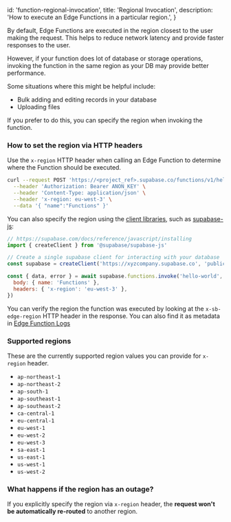 
  id: 'function-regional-invocation',
  title: 'Regional Invocation',
  description: 'How to execute an Edge Functions in a particular region.',
}

By default, Edge Functions are executed in the region closest to the user making the request. This helps to reduce network latency and provide faster responses to the user.

However, if your function does lot of database or storage operations, invoking the function in the same region as your DB may provide better performance.

Some situations where this might be helpful include:

- Bulk adding and editing records in your database
- Uploading files

If you prefer to do this, you can specify the region when invoking the function.

### How to set the region via HTTP headers

Use the `x-region` HTTP header when calling an Edge Function to determine where the Function should be executed.

```bash
curl --request POST 'https://<project_ref>.supabase.co/functions/v1/hello-world' \
  --header 'Authorization: Bearer ANON_KEY' \
  --header 'Content-Type: application/json' \
  --header 'x-region: eu-west-3' \
  --data '{ "name":"Functions" }'
```

You can also specify the region using the [client libraries](/docs#reference-documentation), such as [supabase-js](/docs/reference/javascript/functions-invoke):

```js
// https://supabase.com/docs/reference/javascript/installing
import { createClient } from '@supabase/supabase-js'

// Create a single supabase client for interacting with your database
const supabase = createClient('https://xyzcompany.supabase.co', 'public-anon-key')

const { data, error } = await supabase.functions.invoke('hello-world', {
  body: { name: 'Functions' },
  headers: { 'x-region': 'eu-west-3' },
})
```

You can verify the region the function was executed by looking at the `x-sb-edge-region` HTTP header in the response. You can also find it as metadata in [Edge Function Logs](/docs/guides/functions/debugging)

### Supported regions

These are the currently supported region values you can provide for `x-region` header.

- `ap-northeast-1`
- `ap-northeast-2`
- `ap-south-1`
- `ap-southeast-1`
- `ap-southeast-2`
- `ca-central-1`
- `eu-central-1`
- `eu-west-1`
- `eu-west-2`
- `eu-west-3`
- `sa-east-1`
- `us-east-1`
- `us-west-1`
- `us-west-2`

### What happens if the region has an outage?

If you explicitly specify the region via `x-region` header, the **request won't be automatically re-routed** to another region.


